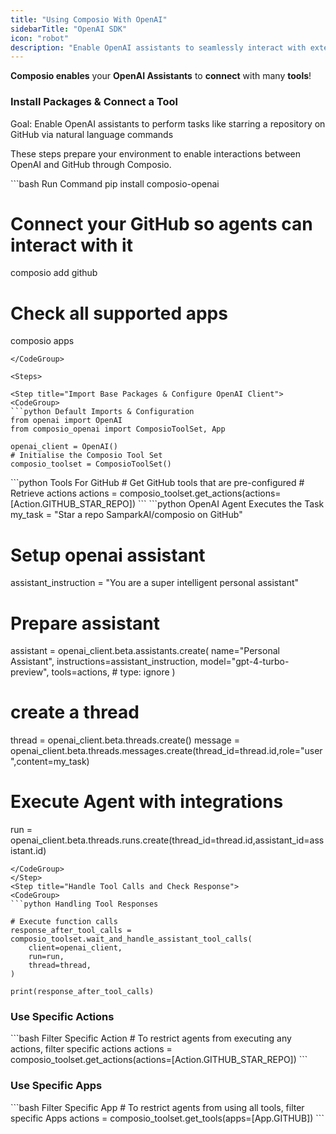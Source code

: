 ```yaml
---
title: "Using Composio With OpenAI"
sidebarTitle: "OpenAI SDK"
icon: "robot"
description: "Enable OpenAI assistants to seamlessly interact with external apps via Composio for enhanced functionality"
---
```


**Composio enables** your **OpenAI Assistants** to **connect** with many **tools**!

### Install Packages & Connect a Tool

<Tip>Goal: Enable OpenAI assistants to perform tasks like starring a repository on GitHub via natural language commands</Tip>

These steps prepare your environment to enable interactions between OpenAI and GitHub through Composio.

<CodeGroup>
  ```bash Run Command 
  pip install composio-openai

  # Connect your GitHub so agents can interact with it
  composio add github 

  # Check all supported apps 
  composio apps
  ```
</CodeGroup>

<Steps>

<Step title="Import Base Packages & Configure OpenAI Client">
<CodeGroup>
```python Default Imports & Configuration
from openai import OpenAI
from composio_openai import ComposioToolSet, App

openai_client = OpenAI()
# Initialise the Composio Tool Set
composio_toolset = ComposioToolSet()
```
</CodeGroup>
</Step>
<Step title="Fetch All GitHub Tools via Composio">
<CodeGroup>
```python Tools For GitHub
# Get GitHub tools that are pre-configured
# Retrieve actions
actions = composio_toolset.get_actions(actions=[Action.GITHUB_STAR_REPO])
```
</CodeGroup>
</Step>
<Step title="Execute the Task via OpenAI Assistant APIs"> 
<CodeGroup>
```python OpenAI Agent Executes the Task
my_task = "Star a repo SamparkAI/composio on GitHub"

# Setup openai assistant
assistant_instruction = "You are a super intelligent personal assistant"

# Prepare assistant
assistant = openai_client.beta.assistants.create(
    name="Personal Assistant",
    instructions=assistant_instruction,
    model="gpt-4-turbo-preview",
    tools=actions,  # type: ignore
)


# create a thread
thread = openai_client.beta.threads.create()
message = openai_client.beta.threads.messages.create(thread_id=thread.id,role="user",content=my_task)

# Execute Agent with integrations
run = openai_client.beta.threads.runs.create(thread_id=thread.id,assistant_id=assistant.id)

```
</CodeGroup>
</Step>
<Step title="Handle Tool Calls and Check Response">
<CodeGroup>
```python Handling Tool Responses

# Execute function calls
response_after_tool_calls = composio_toolset.wait_and_handle_assistant_tool_calls(
    client=openai_client,
    run=run,
    thread=thread,
)

print(response_after_tool_calls)
```

</CodeGroup>
</Step>
</Steps>

### Use Specific Actions
<CodeGroup>
```bash Filter Specific Action
# To restrict agents from executing any actions, filter specific actions
actions = composio_toolset.get_actions(actions=[Action.GITHUB_STAR_REPO])
```
</CodeGroup>

### Use Specific Apps

<CodeGroup>
  ```bash Filter Specific App
  # To restrict agents from using all tools, filter specific Apps
  actions = composio_toolset.get_tools(apps=[App.GITHUB])
  ```
</CodeGroup>